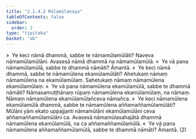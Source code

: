 ```yaml
---
title: "2.1.4.2 Mūlamūlanaya"
tableOfContents: false
sidebar:
  order: 2
type: "tipitaka"
basket: "ab"
---
```



<DynamicBreadcrumb />

<Division number="89">

<Paragraph number="224">
»  Ye keci nāmā dhammā, sabbe te nāmamūlamūlāti?
</Paragraph>

<Paragraph number="225">
Naveva nāmamūlamūlāni. Avasesā nāmā dhammā na nāmamūlamūlā.
</Paragraph>

<Paragraph number="226">
«  Ye vā pana nāmamūlamūlā, sabbe te dhammā nāmāti? Āmantā.
</Paragraph>

</Division>
<Division number="90">

<Paragraph number="227">
»  Ye keci nāmā dhammā, sabbe te nāmamūlena ekamūlamūlāti?
</Paragraph>

<Paragraph number="228">
Ahetukaṃ nāmaṃ nāmamūlena na ekamūlamūlaṃ. Sahetukaṃ nāmaṃ nāmamūlena ekamūlamūlaṃ.
</Paragraph>

<Paragraph number="229">
«  Ye vā pana nāmamūlena ekamūlamūlā, sabbe te dhammā nāmāti?
</Paragraph>

<Paragraph number="230">
Nāmasamuṭṭhānaṃ rūpaṃ nāmamūlena ekamūlamūlaṃ, na nāmaṃ. Nāmaṃ nāmamūlena ekamūlamūlañceva nāmañca.
</Paragraph>

</Division>
<Division number="91">

<Paragraph number="231">
»  Ye keci nāmamūlena ekamūlamūlā dhammā, sabbe te nāmamūlena aññamaññamūlamūlāti?
</Paragraph>

<Paragraph number="232">
Mūlāni yāni ekato uppajjanti nāmamūlāni ekamūlamūlāni ceva aññamaññamūlamūlāni ca. Avasesā nāmamūlasahajātā dhammā nāmamūlena ekamūlamūlā, na ca aññamaññamūlamūlā.
</Paragraph>

<Paragraph number="233">
«  Ye vā pana nāmamūlena aññamaññamūlamūlā, sabbe te dhammā nāmāti? Āmantā. (2)
</Paragraph>
</Division>